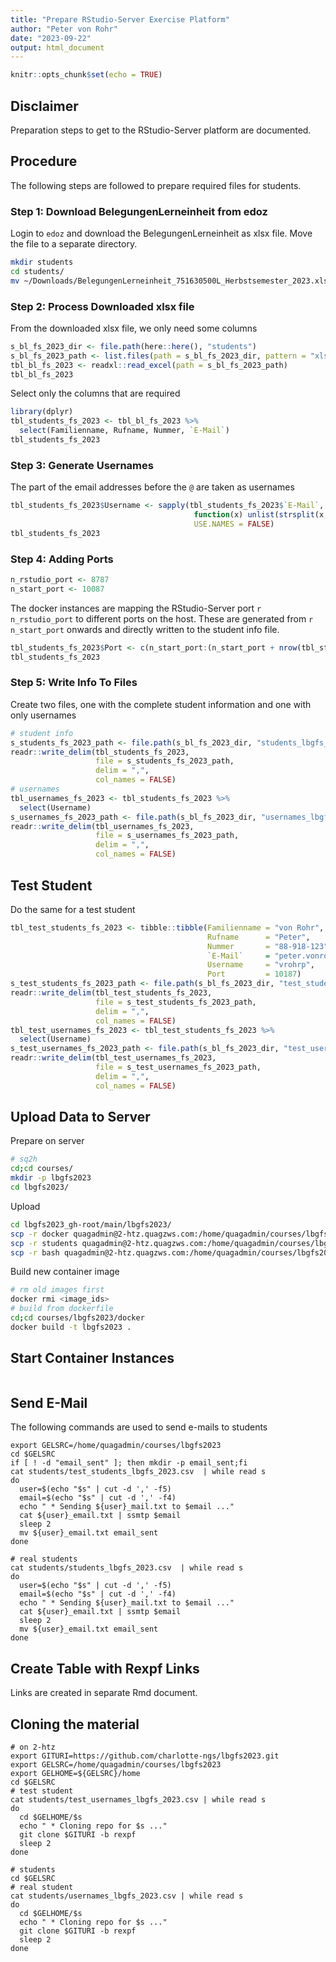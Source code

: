 ```yaml
---
title: "Prepare RStudio-Server Exercise Platform"
author: "Peter von Rohr"
date: "2023-09-22"
output: html_document
---
```


```r
knitr::opts_chunk$set(echo = TRUE)
```

## Disclaimer
Preparation steps to get to the RStudio-Server platform are documented.


## Procedure
The following steps are followed to prepare required files for students.


### Step 1: Download BelegungenLerneinheit from edoz
Login to `edoz` and download the BelegungenLerneinheit as xlsx file. Move the file to a separate directory.

```bash
mkdir students
cd students/
mv ~/Downloads/BelegungenLerneinheit_751630500L_Herbstsemester_2023.xlsx .
```


### Step 2: Process Downloaded xlsx file
From the downloaded xlsx file, we only need some columns

```r
s_bl_fs_2023_dir <- file.path(here::here(), "students")
s_bl_fs_2023_path <- list.files(path = s_bl_fs_2023_dir, pattern = "xlsx", full.names = TRUE)
tbl_bl_fs_2023 <- readxl::read_excel(path = s_bl_fs_2023_path)
tbl_bl_fs_2023
```

Select only the columns that are required

```r
library(dplyr)
tbl_students_fs_2023 <- tbl_bl_fs_2023 %>%
  select(Familienname, Rufname, Nummer, `E-Mail`)
tbl_students_fs_2023
```

### Step 3: Generate Usernames
The part of the email addresses before the `@` are taken as usernames

```r
tbl_students_fs_2023$Username <- sapply(tbl_students_fs_2023$`E-Mail`, 
                                         function(x) unlist(strsplit(x, "@", fixed = T))[1] , 
                                         USE.NAMES = FALSE)
tbl_students_fs_2023
```


### Step 4: Adding Ports
```r
n_rstudio_port <- 8787
n_start_port <- 10087
```

The docker instances are mapping the RStudio-Server port `r n_rstudio_port` to different ports on the host. These are generated from `r n_start_port` onwards and directly written to the student info file.

```r
tbl_students_fs_2023$Port <- c(n_start_port:(n_start_port + nrow(tbl_students_fs_2023)-1))
tbl_students_fs_2023
```



### Step 5: Write Info To Files
Create two files, one with the complete student information and one with only usernames

```r
# student info
s_students_fs_2023_path <- file.path(s_bl_fs_2023_dir, "students_lbgfs_2023.csv")
readr::write_delim(tbl_students_fs_2023, 
                   file = s_students_fs_2023_path, 
                   delim = ",",
                   col_names = FALSE)
# usernames
tbl_usernames_fs_2023 <- tbl_students_fs_2023 %>%
  select(Username)
s_usernames_fs_2023_path <- file.path(s_bl_fs_2023_dir, "usernames_lbgfs_2023.csv")
readr::write_delim(tbl_usernames_fs_2023, 
                   file = s_usernames_fs_2023_path, 
                   delim = ",",
                   col_names = FALSE)
```


## Test Student
Do the same for a test student

```r
tbl_test_students_fs_2023 <- tibble::tibble(Familienname = "von Rohr",
                                            Rufname      = "Peter",
                                            Nummer       = "88-918-123",
                                            `E-Mail`     = "peter.vonrohr@usys.ethz.ch",
                                            Username     = "vrohrp",
                                            Port         = 10187)
s_test_students_fs_2023_path <- file.path(s_bl_fs_2023_dir, "test_students_lbgfs_2023.csv")
readr::write_delim(tbl_test_students_fs_2023, 
                   file = s_test_students_fs_2023_path, 
                   delim = ",",
                   col_names = FALSE)
tbl_test_usernames_fs_2023 <- tbl_test_students_fs_2023 %>%
  select(Username)
s_test_usernames_fs_2023_path <- file.path(s_bl_fs_2023_dir, "test_usernames_lbgfs_2023.csv")
readr::write_delim(tbl_test_usernames_fs_2023, 
                   file = s_test_usernames_fs_2023_path, 
                   delim = ",",
                   col_names = FALSE)

```


## Upload Data to Server
Prepare on server

```bash
# sq2h
cd;cd courses/
mkdir -p lbgfs2023
cd lbgfs2023/
```

Upload

```bash
cd lbgfs2023_gh-root/main/lbgfs2023/
scp -r docker quagadmin@2-htz.quagzws.com:/home/quagadmin/courses/lbgfs2023
scp -r students quagadmin@2-htz.quagzws.com:/home/quagadmin/courses/lbgfs2023
scp -r bash quagadmin@2-htz.quagzws.com:/home/quagadmin/courses/lbgfs2023
```

Build new container image

```bash
# rm old images first
docker rmi <image_ids>
# build from dockerfile
cd;cd courses/lbgfs2023/docker
docker build -t lbgfs2023 .
```


## Start Container Instances

```bash

```


## Send E-Mail
The following commands are used to send e-mails to students

```
export GELSRC=/home/quagadmin/courses/lbgfs2023
cd $GELSRC
if [ ! -d "email_sent" ]; then mkdir -p email_sent;fi
cat students/test_students_lbgfs_2023.csv  | while read s
do
  user=$(echo "$s" | cut -d ',' -f5)
  email=$(echo "$s" | cut -d ',' -f4)
  echo " * Sending ${user}_mail.txt to $email ..."
  cat ${user}_email.txt | ssmtp $email
  sleep 2
  mv ${user}_email.txt email_sent
done

# real students
cat students/students_lbgfs_2023.csv  | while read s
do
  user=$(echo "$s" | cut -d ',' -f5)
  email=$(echo "$s" | cut -d ',' -f4)
  echo " * Sending ${user}_mail.txt to $email ..."
  cat ${user}_email.txt | ssmtp $email
  sleep 2
  mv ${user}_email.txt email_sent
done
```


## Create Table with Rexpf Links
Links are created in separate Rmd document.


## Cloning the material

```
# on 2-htz
export GITURI=https://github.com/charlotte-ngs/lbgfs2023.git
export GELSRC=/home/quagadmin/courses/lbgfs2023
export GELHOME=${GELSRC}/home
cd $GELSRC
# test student
cat students/test_usernames_lbgfs_2023.csv | while read s
do
  cd $GELHOME/$s
  echo " * Cloning repo for $s ..."
  git clone $GITURI -b rexpf
  sleep 2
done

# students
cd $GELSRC
# real student
cat students/usernames_lbgfs_2023.csv | while read s
do
  cd $GELHOME/$s
  echo " * Cloning repo for $s ..."
  git clone $GITURI -b rexpf
  sleep 2
done
```

